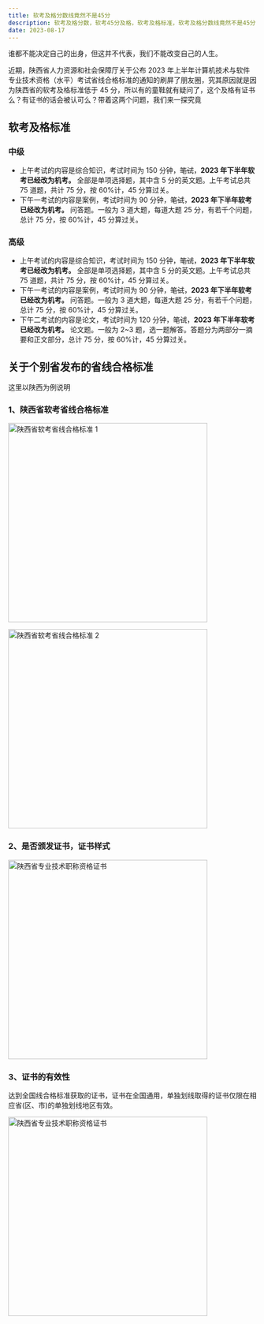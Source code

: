 ```yaml
---
title: 软考及格分数线竟然不是45分
description: 软考及格分数，软考45分及格，软考及格标准，软考及格分数线竟然不是45分
date: 2023-08-17
---
```


<Callout type="success">

谁都不能决定自己的出身，但这并不代表，我们不能改变自己的人生。

</Callout>

近期，陕西省人力资源和社会保障厅关于公布 2023 年上半年计算机技术与软件专业技术资格（水平）考试省线合格标准的通知的刷屏了朋友圈，究其原因就是因为陕西省的软考及格标准低于 45 分，所以有的童鞋就有疑问了，这个及格有证书么？有证书的话会被认可么？带着这两个问题，我们来一探究竟

## 软考及格标准

### 中级

- 上午考试的内容是综合知识，考试时间为 150 分钟，~~笔试~~，**2023 年下半年软考已经改为机考。** 全部是单项选择题，其中含 5 分的英文题。上午考试总共 75 道题，共计 75 分，按 60%计，45 分算过关。
- 下午一考试的内容是案例，考试时间为 90 分钟，~~笔试~~，**2023 年下半年软考已经改为机考。** 问答题。一般为 3 道大题，每道大题 25 分，有若千个问题，总计 75 分，按 60%计，45 分算过关。

### 高级

- 上午考试的内容是综合知识，考试时间为 150 分钟，~~笔试~~，**2023 年下半年软考已经改为机考。** 全部是单项选择题，其中含 5 分的英文题。上午考试总共 75 道题，共计 75 分，按 60%计，45 分算过关。
- 下午一考试的内容是案例，考试时间为 90 分钟，~~笔试~~，**2023 年下半年软考已经改为机考。** 问答题。一般为 3 道大题，每道大题 25 分，有若千个问题，总计 75 分，按 60%计，45 分算过关。
- 下午二考试的内容是论文，考试时间为 120 分钟，~~笔试~~，**2023 年下半年软考已经改为机考。** 论文题。一般为 2~3 题，选一题解答。答题分为两部分一摘要和正文部分，总计 75 分，按 60%计，45 分算过关。

## 关于个别省发布的省线合格标准

这里以陕西为例说明

### 1、陕西省软考省线合格标准

<Image
  src="https://img.techrk1688.eu.org/file/961c18c7b7d3245f851d2.png"
  height="404"
  alt="陕西省软考省线合格标准 1"
  priority={true}
/>

<Image
  src="https://img.techrk1688.eu.org/file/62b5c7c0d5984292b379b.png"
  height="404"
  alt="陕西省软考省线合格标准 2"
  priority={true}
/>

### 2、是否颁发证书，证书样式

<Image
  src="https://img.techrk1688.eu.org/file/e971bd88aeac870bd3a04.png"
  height="404"
  alt="陕西省专业技术职称资格证书"
  priority={true}
/>

### 3、证书的有效性

达到全国线合格标准获取的证书，证书在全国通用，单独划线取得的证书仅限在相应省(区、市)的单独划线地区有效。

<Image
  src="https://img.techrk1688.eu.org/file/ee4effa1290340cfce75f.png"
  height="404"
  alt="陕西省专业技术职称资格证书"
  priority={true}
/>
